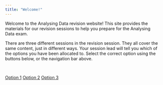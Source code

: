 ```yaml
---
title: "Welcome!"
---
```


Welcome to the Analysing Data revision website! This site provides the materials for our revision sessions to help you prepare for the Analysing Data exam.

There are three different sessions in the revision session. They all cover the same content, just in different ways. Your session lead will tell you which of the options you have been allocated to. Select the correct option using the buttons below, or the navigation bar above.

<!-- <a href="https://and-revision.netlify.app/opt1/wyg1"><button class="button">Option 1</button></a> -->

<!-- <a href="https://and-revision.netlify.app/opt2/wyg2"><button class="button middle" style="float: center;">Option 2</button></a> -->

<!-- <a href="https://and-revision.netlify.app/opt3/wyg3"><button class="button right">Option 3</button></a> -->

 

::: button-container
<a href="https://and-revision.netlify.app/opt1/wyg1" class="button left">Option 1</a> <a href="https://and-revision.netlify.app/opt2/wyg2" class="button center">Option 2</a> <a href="https://and-revision.netlify.app/opt3/wyg3" class="button right">Option 3</a>
:::

